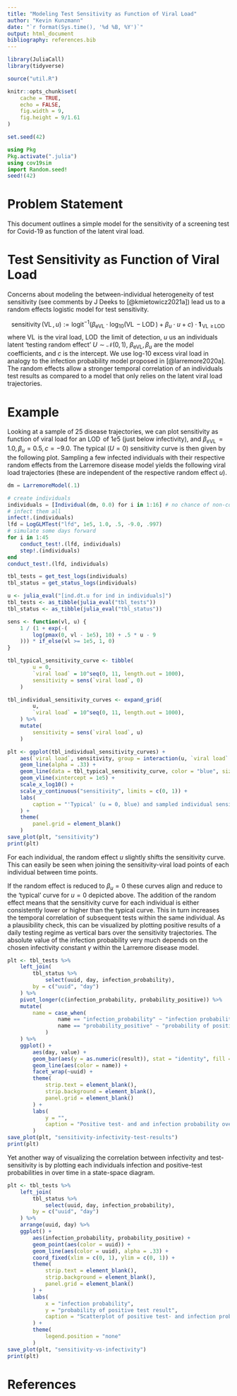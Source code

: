 ```yaml
---
title: "Modeling Test Sensitivity as Function of Viral Load"
author: "Kevin Kunzmann"
date: "`r format(Sys.time(), '%d %B, %Y')`"
output: html_document
bibliography: references.bib
---
```


```r
library(JuliaCall)
library(tidyverse)

source("util.R")

knitr::opts_chunk$set(
	cache = TRUE,
	echo = FALSE,
	fig.width = 9,
	fig.height = 9/1.61
)

set.seed(42)
```

```julia
using Pkg
Pkg.activate(".julia")
using cov19sim
import Random.seed!
seed!(42)
```



# Problem Statement

This document outlines a simple model for the sensitivity of a screening test
for Covid-19 as function of the latent viral load.



# Test Sensitivity as Function of Viral Load

Concerns about modeling the between-individual heterogeneity of test sensitivity
(see comments by J Deeks to [@kmietowicz2021a]) lead us to a random effects
logistic model for test sensitivity.

$$
\operatorname{sensitivity}(\operatorname{VL}, u) := \operatorname{logit}^{-1}\big( 
	\beta_{\operatorname{eVL}} \cdot \log_{10}( \operatorname{VL} - \operatorname{LOD} ) 
	+ \beta_{u}\cdot u
	+ c
\big) \cdot \boldsymbol{1}_{\,\operatorname{VL}\, \geq\, \operatorname{LOD}}
$$
where $\operatorname{VL}$ is the viral load, $\operatorname{LOD}$ the limit of detection,
$u$ us an individuals latent 'testing random effect' $U\sim\mathcal{N}(0,1)$,
$\beta_{\operatorname{eVL}}, \beta_u$ are the model coefficients, and $c$ is the intercept.
We use log-10 excess viral load in analogy to the infection probability 
model proposed in [@larremore2020a].
The random effects allow a stronger temporal correlation of an individuals 
test results as compared to a model that only relies on the latent viral load
trajectories.



# Example

Looking at a sample of 25 disease trajectories, we can plot sensitivity as
function of viral load for an $\operatorname{LOD}$ of $1e5$ (just below infectivity), 
and $\beta_{e\operatorname{VL}} = 1.0, \beta_u = 0.5, c = -9.0$.
The typical ($U=0$) sensitivity curve is then given by the following plot. 
Sampling a few infected individuals with their respective random effects from
the Larremore disease model yields the following viral load trajectories 
(these are independent of the respective random effect $u$).

```julia
dm = LarremoreModel(.1)

# create individuals
individuals = [Individual(dm, 0.0) for i in 1:16] # no chance of non-covid symptoms
# infect them all
infect!.(individuals)
lfd = LogGLMTest("lfd", 1e5, 1.0, .5, -9.0, .997)
# simulate some days forward
for i in 1:45
	conduct_test!.(lfd, individuals)
    step!.(individuals)
end
conduct_test!.(lfd, individuals)

tbl_tests = get_test_logs(individuals)
tbl_status = get_status_logs(individuals)
```

```r
u <- julia_eval("[ind.dt.u for ind in individuals]")
tbl_tests <- as_tibble(julia_eval("tbl_tests"))
tbl_status <- as_tibble(julia_eval("tbl_status"))
```

```r
sens <- function(vl, u) {
	1 / (1 + exp(-(
		log(pmax(0, vl - 1e5), 10) + .5 * u - 9
	))) * if_else(vl >= 1e5, 1, 0)
}

tbl_typical_sensitivity_curve <- tibble(
		u = 0,
		`viral load` = 10^seq(0, 11, length.out = 1000),
		sensitivity = sens(`viral load`, 0)
	)

tbl_individual_sensitivity_curves <- expand_grid(
		u, 
		`viral load` = 10^seq(0, 11, length.out = 1000),
	) %>%
	mutate(
		sensitivity = sens(`viral load`, u)
	)

plt <- ggplot(tbl_individual_sensitivity_curves) +
	aes(`viral load`, sensitivity, group = interaction(u, `viral load` <= 1e5)) +
	geom_line(alpha = .33) +
	geom_line(data = tbl_typical_sensitivity_curve, color = "blue", size = 1.1) +
	geom_vline(xintercept = 1e5) +
	scale_x_log10() + 
	scale_y_continuous("sensitivity", limits = c(0, 1)) +
	labs(
		caption = "'Typical' (u = 0, blue) and sampled individual sensitivity functions; vertical line indicates LOD."
	) +
	theme(
		panel.grid = element_blank()
	)
save_plot(plt, "sensitivity")
print(plt)
```

For each individual, the random effect $u$ slightly shifts the sensitivity curve.
This can easily be seen when joining the sensitivity-viral load points of each 
individual between time points.

If the random effect is reduced to $\beta_{u}=0$ these curves align and reduce
to the 'typical' curve for $u=0$ depicted above.
The addition of the random effect means that the sensitivity curve for each individual
is either consistently lower or higher than the typical curve.
This in turn increases the temporal correlation of subsequent tests within the
same individual.
As a plausibility check, this can be visualized by plotting positive results of
a daily testing regime as vertical bars over the sensitivity trajectories.
The absolute value of the infection probability very much depends on the
chosen infectivity constant $\gamma$ within the Larremore disease model.

```r
plt <- tbl_tests %>%
	left_join(
		tbl_status %>%
			select(uuid, day, infection_probability),
		by = c("uuid", "day")
	) %>%
	pivot_longer(c(infection_probability, probability_positive)) %>%
	mutate(
		name = case_when(
				name == "infection_probability" ~ "infection probability",
				name == "probability_positive" ~ "probability of positive test",
			)
	) %>% 
	ggplot() +
		aes(day, value) +
		geom_bar(aes(y = as.numeric(result)), stat = "identity", fill = "gray", position = position_identity()) +
		geom_line(aes(color = name)) + 
		facet_wrap(~uuid) +
		theme(
			strip.text = element_blank(),
			strip.background = element_blank(),
			panel.grid = element_blank()
		) + 
		labs(
			y = "",
			caption = "Positive test- and and infection probability over time; vertical bars = positive test (under daily testing)."
		)
save_plot(plt, "sensitivity-infectivity-test-results")
print(plt)
```

Yet another way of visualizing the correlation between infectivity and 
test-sensitivity is by plotting each individuals infection and positive-test
probabilities in over time in a state-space diagram.

```r
plt <- tbl_tests %>%
	left_join(
		tbl_status %>%
			select(uuid, day, infection_probability),
		by = c("uuid", "day")
	) %>% 
	arrange(uuid, day) %>% 
	ggplot() +
		aes(infection_probability, probability_positive) +
		geom_point(aes(color = uuid)) +
		geom_line(aes(color = uuid), alpha = .33) +
		coord_fixed(xlim = c(0, 1), ylim = c(0, 1)) +
		theme(
			strip.text = element_blank(),
			strip.background = element_blank(),
			panel.grid = element_blank()
		) + 
		labs(
			x = "infection probability",
			y = "probability of positive test result",
			caption = "Scatterplot of positive test- and infection probabilites; color corresponds to individuals."
		) +
		theme(
			legend.position = "none"
		)
save_plot(plt, "sensitivity-vs-infectivity")
print(plt)
```



# References
